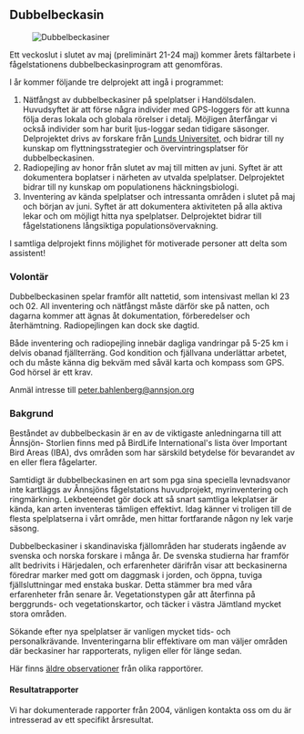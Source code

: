 
## Dubbelbeckasin

<Figure caption="Dubbelbeckasiner. Foto Björn Isaksson">
  <Image alt="Dubbelbeckasiner" src="/images/great-snipe_bjorn-isaksson.jpg" />
</Figure>

Ett veckoslut i slutet av maj (preliminärt 21-24 maj) kommer årets fältarbete i fågelstationens dubbelbeckasinprogram att genomföras.

I år kommer följande tre delprojekt att ingå i programmet:

1. Nätfångst av dubbelbeckasiner på spelplatser i Handölsdalen. Huvudsyftet är att förse några individer med GPS-loggers för att kunna följa deras lokala och globala rörelser i detalj. Möjligen återfångar vi också individer som har burit ljus-loggar sedan tidigare säsonger. Delprojektet drivs av forskare från [Lunds Universitet](https://www.lu.se/), och bidrar till ny kunskap om flyttningsstrategier och övervintringsplatser för dubbelbeckasinen.
2. Radiopejling av honor från slutet av maj till mitten av juni. Syftet är att dokumentera boplatser i närheten av utvalda spelplatser. Delprojektet bidrar till ny kunskap om populationens häckningsbiologi.
3. Inventering av kända spelplatser och intressanta områden i slutet på maj och början av juni. Syftet är att dokumentera aktiviteten på alla aktiva lekar och om möjligt hitta nya spelplatser. Delprojektet bidrar till fågelstationens långsiktiga populationsövervakning.

I samtliga delprojekt finns möjlighet för motiverade personer att delta som assistent!

### Volontär

Dubbelbeckasinen spelar framför allt nattetid, som intensivast mellan kl 23 och 02. All inventering och nätfångst måste därför ske på natten, och dagarna kommer att ägnas åt dokumentation, förberedelser och återhämtning. Radiopejlingen kan dock ske dagtid.

Både inventering och radiopejling innebär dagliga vandringar på 5-25 km i delvis obanad fjällterräng. God kondition och fjällvana underlättar arbetet, och du måste känna dig bekväm med såväl karta och kompass som GPS. God hörsel är ett krav.

Anmäl intresse till peter.bahlenberg@annsjon.org

### Bakgrund

Beståndet av dubbelbeckasin är en av de viktigaste anledningarna till att Ånnsjön- Storlien finns med på BirdLife International's lista över Important Bird Areas (IBA), dvs områden som har särskild betydelse för bevarandet av en eller flera fågelarter.

Samtidigt är dubbelbeckasinen en art som pga sina speciella levnadsvanor inte kartläggs av Ånnsjöns fågelstations huvudprojekt, myrinventering och ringmärkning. Lekbeteendet gör dock att så snart samtliga lekplatser är kända, kan arten inventeras tämligen effektivt. Idag känner vi troligen till de flesta spelplatserna i vårt område, men hittar fortfarande någon ny lek varje säsong.

Dubbelbeckasiner i skandinaviska fjällområden har studerats ingående av svenska och norska forskare i många år. De svenska studierna har framför allt bedrivits i Härjedalen, och erfarenheter därifrån visar att beckasinerna föredrar marker med gott om daggmask i jorden, och öppna, tuviga fjällsluttningar med enstaka buskar. Detta stämmer bra med våra erfarenheter från senare år. Vegetationstypen går att återfinna på berggrunds- och vegetationskartor, och täcker i västra Jämtland mycket stora områden.

Sökande efter nya spelplatser är vanligen mycket tids- och personalkrävande. Inventeringarna blir effektivare om man väljer områden där beckasiner har rapporterats, nyligen eller för länge sedan.

Här finns [äldre observationer](/projects/great-snipe/background) från olika rapportörer.

#### Resultatrapporter

Vi har dokumenterade rapporter från 2004, vänligen kontakta oss om du är intresserad av ett specifikt årsresultat.
